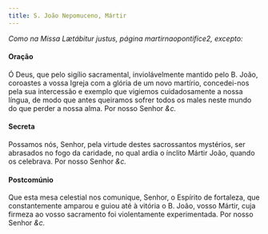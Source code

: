 ```yaml
---
title: S. João Nepomuceno, Mártir
---
```


<em>Como na Missa Lætábitur justus, página martirnaopontifice2, excepto:</em>

<h4 class="text-center">Oração</h4>
<div class="container-fluid">
  <div class="row">
    <span class="text-justify"></div>
    <span class="text-justify">
      Ó Deus, que pelo sigílio sacramental, inviolávelmente mantido pelo B.
      João, coroastes a vossa Igreja com a glória de um novo martírio,
      concedei-nos pela sua intercessão e exemplo que vigiemos cuidadosamente a
      nossa língua, de modo que antes queiramos sofrer todos os males neste
      mundo do que perder a nossa alma. Por nosso Senhor <em>&c.</em>
    </div>
</div>

<h4 class="text-center">Secreta</h4>
<div class="container-fluid">
  <div class="row">
    <span class="text-justify"></div>
    <span class="text-justify">
      Possamos nós, Senhor, pela virtude destes sacrossantos mystérios, ser
      abrasados no fogo da caridade, no qual ardia o ínclito Mártir João, quando
      os celebrava. Por nosso Senhor <em>&c.</em>
    </div>
</div>

<h4 class="text-center">Postcomúnio</h4>
<div class="container-fluid">
  <div class="row">
    <span class="text-justify"></div>
    <span class="text-justify">
      Que esta mesa celestial nos comunique, Senhor, o Espírito de fortaleza,
      que constantemente amparou e guiou até à vitória o B. João, vosso Mártir,
      cuja firmeza ao vosso sacramento foi violentamente experimentada. Por
      nosso Senhor <em>&c.</em>
    </div>
</div>
